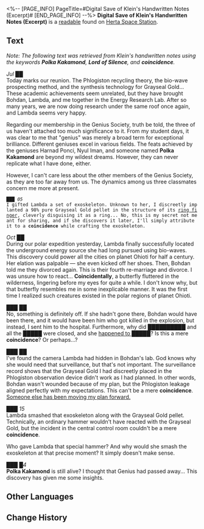 <%-- [PAGE_INFO]
PageTitle=#Digital Save of Klein's Handwritten Notes (Excerpt)#
[END_PAGE_INFO] --%>
{{Readable Infobox
|id           = 418
|partIds      = 190719
|title        = 
|image        = Item Jarilo-VI Readable.png
|world        = Herta Space Station
|parts        = 1
|author       = <!--to be added-->
|description  = A limited research report regarding the Lord of Silence recorded by Klein (deceased), Genius Society #9.
|part1        = Digital Save of Klein's Handwritten Notes (Excerpt)
|source1      = {{cx|Source missing}}
|characters   = 
|factions     = 
}}
'''Digital Save of Klein's Handwritten Notes (Excerpt)''' is a [[readable]] found on [[Herta Space Station]].
<!--
==Location==
{{Map Embed|<map name>|<marker id>}}
-->
==Text==
''Note: The following text was retrieved from Klein's handwritten notes using the keywords '''Polka Kakamond''', '''Lord of Silence''', and '''coincidence'''.''

''Jul ██''<br />Today marks our reunion. The Phlogiston recycling theory, the bio-wave prospecting method, and the synthesis technology for Grayseal Gold... These academic achievements seem unrelated, but they have brought Bohdan, Lambda, and me together in the Energy Research Lab. After so many years, we are now doing research under the same roof once again, and Lambda seems very happy.

Regarding our membership in the Genius Society, truth be told, the three of us haven't attached too much significance to it. From my student days, it was clear to me that "genius" was merely a broad term for exceptional brilliance. Different geniuses excel in various fields. The feats achieved by the geniuses Harnad Ponci, Nyul Iman, and someone named '''Polka Kakamond''' are beyond my wildest dreams. However, they can never replicate what I have done, either.

However, I can't care less about the other members of the Genius Society, as they are too far away from us. The dynamics among us three classmates concern me more at present.

 ''███ 05''<br />I gifted Lambda a set of exoskeleton. Unknown to her, I discreetly implanted a 98% pure Grayseal Gold pellet in the structure of its <u>ring finger</u>, cleverly disguising it as a ring... No, this is my secret not meant for sharing, and if she discovers it later, I'll simply attribute it to a '''coincidence''' while crafting the exoskeleton.

''Oct ██''<br />During our polar expedition yesterday, Lambda finally successfully located the underground energy source she had long pursued using bio-waves. This discovery could power all the cities on planet Ohioti for half a century. Her elation was palpable &mdash; she even kicked off her shoes. Then, Bohdan told me they divorced again. This is their fourth re-marriage and divorce. I was unsure how to react... '''Coincidentally''', a butterfly fluttered in the wilderness, lingering before my eyes for quite a while. I don't know why, but that butterfly resembles me in some inexplicable manner. It was the first time I realized such creatures existed in the polar regions of planet Ohioti.

''███ ██''<br />No, something is definitely off. If she hadn't gone there, Bohdan would have been there, and it would have been him who got killed in the explosion, but instead, I sent him to the hospital. Furthermore, why did ██████████ and all the █████ were closed, and she <u>happened to █████</u>? Is this a mere '''coincidence'''? Or perhaps...?

''███ ██''<br />I've found the camera Lambda had hidden in Bohdan's lab. God knows why she would need that surveillance, but that's not important. The surveillance record shows that the Grayseal Gold I had discreetly placed in the Phlogiston observation device didn't work as I had planned. In other words, Bohdan wasn't wounded because of my plan, but the Phlogiston leakage aligned perfectly with my expectations. This can't be a mere '''coincidence'''. <u>Someone else has been moving my plan forward.</u>

''███ 15''<br />Lambda smashed that exoskeleton along with the Grayseal Gold pellet. Technically, an ordinary hammer wouldn't have reacted with the Grayseal Gold, but the incident in the central control room couldn't be a mere '''coincidence'''.

Who gave Lambda that special hammer? And why would she smash the exoskeleton at that precise moment? It simply doesn't make sense.

''███ █4''<br />'''Polka Kakamond''' is still alive? I thought that Genius had passed away... This discovery has given me some insights.

<!--
==Trivia==
* 
-->
==Other Languages==
{{Other Languages
|en   = Digital Save of Klein's Handwritten Notes (Excerpt)
|zhs  = 克莱恩手札（节选）电子存档
|zht  = 克萊恩手札（節選）電子存檔
|ja   = クライン直筆の手紙（抜粋）電子アーカイブ
|ko   = 클라인 편지(발췌) 전자 파일
|es   = Archivo digital de las notas manuscritas de Klein (extracto)
|fr   = Sauvegarde numérique des notes manuscrites de Klein (extrait)
|ru   = Электронный файл с записями Кляйна (выдержка)
|th   = บันทึกดิจิตอลของ Klein (บางส่วน)
|vi   = Kho Lưu Trữ Điện Tử - Ghi Chú Viết Tay Của Klein (Đoạn Trích)
|de   = Digitale Kopie von Kleins handschriftlichen Notizen (Auszug)
|id   = File Penyimpanan Elektronik Catatan Klein (Kutipan)
|pt   = Arquivo Digital das Anotações à Mão de Klein (Trecho)
}}

==Change History==
{{Change History|2.6}}